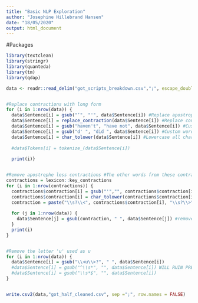 ```yaml
---
title: "Basic NLP Exploration"
author: "Josephine Hillebrand Hansen"
date: "18/05/2020"
output: html_document
---
```



#Packages
```r
library(textclean)
library(stringr)
library(quanteda)
library(tm)
library(qdap)
```


```r
data <- readr::read_delim("got_scripts_breakdown.csv",";", escape_double = FALSE, trim_ws = TRUE)


#Replace contractions with long form
for (i in 1:nrow(data)) {
  data$Sentence[i] = gsub("’", "'", data$Sentence[i]) #Replace apostrophe with a different one
  data$Sentence[i] = replace_contraction(data$Sentence[i]) #Replace contractions with long form
  data$Sentence[i] = gsub("haven't", "have not", data$Sentence[i]) #Custom words for contractions to long form
  data$Sentence[i] = gsub("d' ", "did ", data$Sentence[i]) #Custom words for contractions to long form
  data$Sentence[i] = char_tolower(data$Sentence[i]) #Lowercase all characters
  
  #data$Tokens[i] = tokenize_(data$Sentence[i])
  
  print(i)}


#Remove apostrephe less contractions #The other words from these contractions will be removed in python when removing stopwords
contractions = lexicon::key_contractions
for (i in 1:nrow(contractions)) {
  contractions$contraction[i] = gsub("'","", contractions$contraction[i])
  contractions$contraction[i] = char_tolower(contractions$contraction[i])
  contraction = paste("\\s?\\<", contractions$contraction[i], "\\s?\\>", sep = "")
  
  for (j in 1:nrow(data)) {
    data$Sentence[j] = gsub(contraction, " ", data$Sentence[j]) #remove apostrophe-free contractions
  }
  print(i)
}


#Remove the letter 'u' used as u
for (i in 1:nrow(data)) {
  data$Sentence[i] = gsub("\\<u\\>?", " ", data$Sentence[i])
  #data$Sentence[i] = gsub("^\\s*", "", data$Sentence[i]) WILL RUIN PREPROCESSING IN PYTHON
  #data$Sentence[i] = gsub("\\s*$", "", data$Sentence[i])
}


write.csv2(data,"got_half_cleaned.csv", sep =";", row.names = FALSE)

```



```r

```

